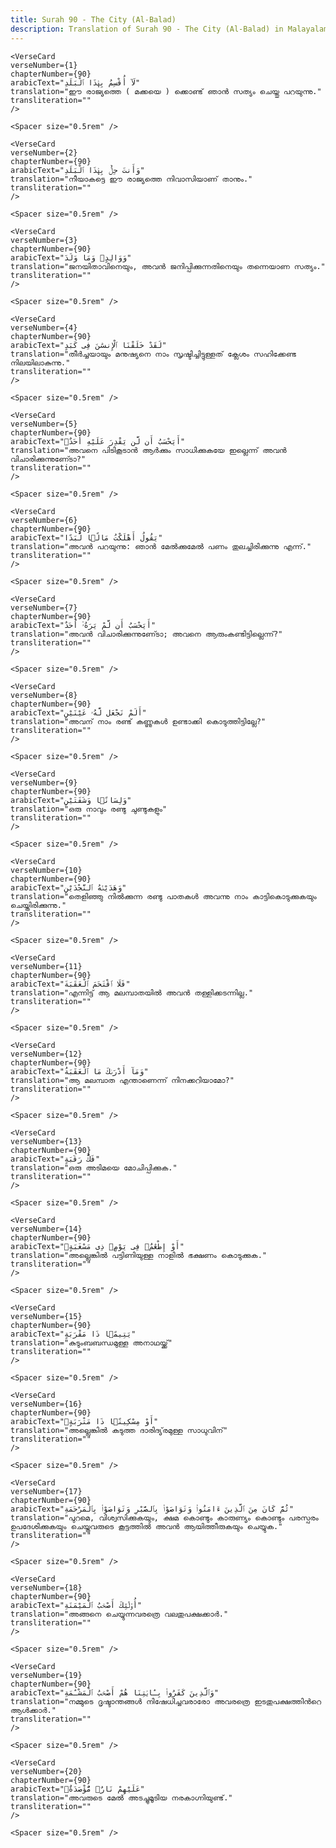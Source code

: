 ```yaml
---
title: Surah 90 - The City (Al-Balad)  
description: Translation of Surah 90 - The City (Al-Balad) in Malayalam
---
```







    <VerseCard 
    verseNumber={1}
    chapterNumber={90}
    arabicText="لَآ أُقْسِمُ بِهَٰذَا ٱلْبَلَدِ"
    translation="ഈ രാജ്യത്തെ ( മക്കയെ ) ക്കൊണ്ട്‌ ഞാന്‍ സത്യം ചെയ്തു പറയുന്നു."
    transliteration=""
    />

    <Spacer size="0.5rem" />
                
    <VerseCard 
    verseNumber={2}
    chapterNumber={90}
    arabicText="وَأَنتَ حِلٌّۢ بِهَٰذَا ٱلْبَلَدِ"
    translation="നീയാകട്ടെ ഈ രാജ്യത്തെ നിവാസിയാണ്‌ താനും."
    transliteration=""
    />

    <Spacer size="0.5rem" />
                
    <VerseCard 
    verseNumber={3}
    chapterNumber={90}
    arabicText="وَوَالِدٍۢ وَمَا وَلَدَ"
    translation="ജനയിതാവിനെയും, അവന്‍ ജനിപ്പിക്കുന്നതിനെയും തന്നെയാണ സത്യം."
    transliteration=""
    />

    <Spacer size="0.5rem" />
                
    <VerseCard 
    verseNumber={4}
    chapterNumber={90}
    arabicText="لَقَدْ خَلَقْنَا ٱلْإِنسَٰنَ فِى كَبَدٍ"
    translation="തീര്‍ച്ചയായും മനുഷ്യനെ നാം സൃഷ്ടിച്ചിട്ടുള്ളത്‌ ക്ലേശം സഹിക്കേണ്ട നിലയിലാകുന്നു."
    transliteration=""
    />

    <Spacer size="0.5rem" />
                
    <VerseCard 
    verseNumber={5}
    chapterNumber={90}
    arabicText="أَيَحْسَبُ أَن لَّن يَقْدِرَ عَلَيْهِ أَحَدٌۭ"
    translation="അവനെ പിടികൂടാന്‍ ആര്‍ക്കും സാധിക്കുകയേ ഇല്ലെന്ന്‌ അവന്‍ വിചാരിക്കുന്നുണേ്ടാ?"
    transliteration=""
    />

    <Spacer size="0.5rem" />
                
    <VerseCard 
    verseNumber={6}
    chapterNumber={90}
    arabicText="يَقُولُ أَهْلَكْتُ مَالًۭا لُّبَدًا"
    translation="അവന്‍ പറയുന്നു: ഞാന്‍ മേല്‍ക്കുമേല്‍ പണം തുലച്ചിരിക്കുന്നു എന്ന്‌."
    transliteration=""
    />

    <Spacer size="0.5rem" />
                
    <VerseCard 
    verseNumber={7}
    chapterNumber={90}
    arabicText="أَيَحْسَبُ أَن لَّمْ يَرَهُۥٓ أَحَدٌ"
    translation="അവന്‍ വിചാരിക്കുന്നുണേ്ടാ; അവനെ ആരുംകണ്ടിട്ടില്ലെന്ന്‌?"
    transliteration=""
    />

    <Spacer size="0.5rem" />
                
    <VerseCard 
    verseNumber={8}
    chapterNumber={90}
    arabicText="أَلَمْ نَجْعَل لَّهُۥ عَيْنَيْنِ"
    translation="അവന്‌ നാം രണ്ട്‌ കണ്ണുകള്‍ ഉണ്ടാക്കി കൊടുത്തിട്ടില്ലേ?"
    transliteration=""
    />

    <Spacer size="0.5rem" />
                
    <VerseCard 
    verseNumber={9}
    chapterNumber={90}
    arabicText="وَلِسَانًۭا وَشَفَتَيْنِ"
    translation="ഒരു നാവും രണ്ടു ചുണ്ടുകളും"
    transliteration=""
    />

    <Spacer size="0.5rem" />
                
    <VerseCard 
    verseNumber={10}
    chapterNumber={90}
    arabicText="وَهَدَيْنَٰهُ ٱلنَّجْدَيْنِ"
    translation="തെളിഞ്ഞു നില്‍ക്കുന്ന രണ്ടു പാതകള്‍ അവന്നു നാം കാട്ടികൊടുക്കുകയും ചെയ്തിരിക്കുന്നു."
    transliteration=""
    />

    <Spacer size="0.5rem" />
                
    <VerseCard 
    verseNumber={11}
    chapterNumber={90}
    arabicText="فَلَا ٱقْتَحَمَ ٱلْعَقَبَةَ"
    translation="എന്നിട്ട്‌ ആ മലമ്പാതയില്‍ അവന്‍ തള്ളിക്കടന്നില്ല."
    transliteration=""
    />

    <Spacer size="0.5rem" />
                
    <VerseCard 
    verseNumber={12}
    chapterNumber={90}
    arabicText="وَمَآ أَدْرَىٰكَ مَا ٱلْعَقَبَةُ"
    translation="ആ മലമ്പാത എന്താണെന്ന്‌ നിനക്കറിയാമോ?"
    transliteration=""
    />

    <Spacer size="0.5rem" />
                
    <VerseCard 
    verseNumber={13}
    chapterNumber={90}
    arabicText="فَكُّ رَقَبَةٍ"
    translation="ഒരു അടിമയെ മോചിപ്പിക്കുക."
    transliteration=""
    />

    <Spacer size="0.5rem" />
                
    <VerseCard 
    verseNumber={14}
    chapterNumber={90}
    arabicText="أَوْ إِطْعَٰمٌۭ فِى يَوْمٍۢ ذِى مَسْغَبَةٍۢ"
    translation="അല്ലെങ്കില്‍ പട്ടിണിയുള്ള നാളില്‍ ഭക്ഷണം കൊടുക്കുക."
    transliteration=""
    />

    <Spacer size="0.5rem" />
                
    <VerseCard 
    verseNumber={15}
    chapterNumber={90}
    arabicText="يَتِيمًۭا ذَا مَقْرَبَةٍ"
    translation="കുടുംബബന്ധമുള്ള അനാഥയ്ക്ക്‌"
    transliteration=""
    />

    <Spacer size="0.5rem" />
                
    <VerseCard 
    verseNumber={16}
    chapterNumber={90}
    arabicText="أَوْ مِسْكِينًۭا ذَا مَتْرَبَةٍۢ"
    translation="അല്ലെങ്കില്‍ കടുത്ത ദാരിദ്യ്‌രമുള്ള സാധുവിന്‌"
    transliteration=""
    />

    <Spacer size="0.5rem" />
                
    <VerseCard 
    verseNumber={17}
    chapterNumber={90}
    arabicText="ثُمَّ كَانَ مِنَ ٱلَّذِينَ ءَامَنُوا۟ وَتَوَاصَوْا۟ بِٱلصَّبْرِ وَتَوَاصَوْا۟ بِٱلْمَرْحَمَةِ"
    translation="പുറമെ, വിശ്വസിക്കുകയും, ക്ഷമ കൊണ്ടും കാരുണ്യം കൊണ്ടും പരസ്പരം ഉപദേശിക്കുകയും ചെയ്തവരുടെ കൂട്ടത്തില്‍ അവന്‍ ആയിത്തീരുകയും ചെയ്യുക."
    transliteration=""
    />

    <Spacer size="0.5rem" />
                
    <VerseCard 
    verseNumber={18}
    chapterNumber={90}
    arabicText="أُو۟لَٰٓئِكَ أَصْحَٰبُ ٱلْمَيْمَنَةِ"
    translation="അങ്ങനെ ചെയ്യുന്നവരത്രെ വലതുപക്ഷക്കാര്‍."
    transliteration=""
    />

    <Spacer size="0.5rem" />
                
    <VerseCard 
    verseNumber={19}
    chapterNumber={90}
    arabicText="وَٱلَّذِينَ كَفَرُوا۟ بِـَٔايَٰتِنَا هُمْ أَصْحَٰبُ ٱلْمَشْـَٔمَةِ"
    translation="നമ്മുടെ ദൃഷ്ടാന്തങ്ങള്‍ നിഷേധിച്ചവരാരോ അവരത്രെ ഇടതുപക്ഷത്തിന്‍റെ ആള്‍ക്കാര്‍."
    transliteration=""
    />

    <Spacer size="0.5rem" />
                
    <VerseCard 
    verseNumber={20}
    chapterNumber={90}
    arabicText="عَلَيْهِمْ نَارٌۭ مُّؤْصَدَةٌۢ"
    translation="അവരുടെ മേല്‍ അടച്ചുമൂടിയ നരകാഗ്നിയുണ്ട്‌."
    transliteration=""
    />

    <Spacer size="0.5rem" />
                